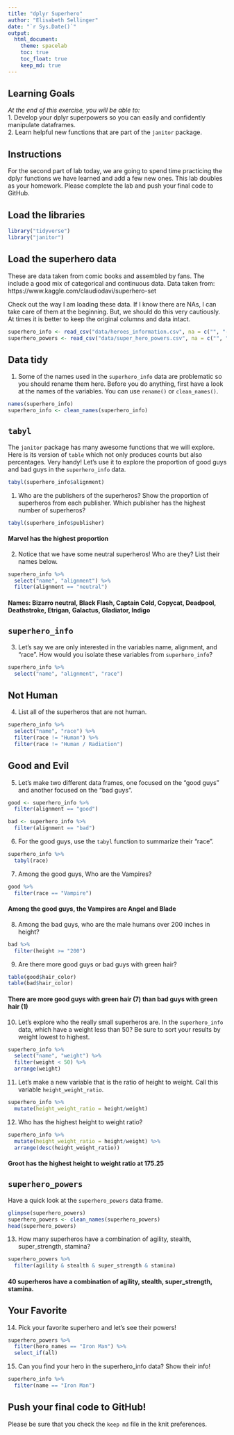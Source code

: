 ```yaml
---
title: "dplyr Superhero"
author: "Elisabeth Sellinger"
date: "`r Sys.Date()`"
output:
  html_document: 
    theme: spacelab
    toc: true
    toc_float: true
    keep_md: true
---
```


## Learning Goals  
*At the end of this exercise, you will be able to:*    
1. Develop your dplyr superpowers so you can easily and confidently manipulate dataframes.  
2. Learn helpful new functions that are part of the `janitor` package.  

## Instructions
For the second part of lab today, we are going to spend time practicing the dplyr functions we have learned and add a few new ones. This lab doubles as your homework. Please complete the lab and push your final code to GitHub.  

## Load the libraries
```r
library("tidyverse")
library("janitor")
```

## Load the superhero data
These are data taken from comic books and assembled by fans. The include a good mix of categorical and continuous data.  Data taken from: https://www.kaggle.com/claudiodavi/superhero-set  

Check out the way I am loading these data. If I know there are NAs, I can take care of them at the beginning. But, we should do this very cautiously. At times it is better to keep the original columns and data intact.  
```r
superhero_info <- read_csv("data/heroes_information.csv", na = c("", "-99", "-")) #can assign na values in read_csv
superhero_powers <- read_csv("data/super_hero_powers.csv", na = c("", "-99", "-"))
```

## Data tidy
1. Some of the names used in the `superhero_info` data are problematic so you should rename them here. Before you do anything, first have a look at the names of the variables. You can use `rename()` or `clean_names()`.    
```r
names(superhero_info)
superhero_info <- clean_names(superhero_info)
```

## `tabyl`
The `janitor` package has many awesome functions that we will explore. Here is its version of `table` which not only produces counts but also percentages. Very handy! Let's use it to explore the proportion of good guys and bad guys in the `superhero_info` data.  
```r
tabyl(superhero_info$alignment)
```

1. Who are the publishers of the superheros? Show the proportion of superheros from each publisher. Which publisher has the highest number of superheros?  
```r
tabyl(superhero_info$publisher)
```
#### Marvel has the highest proportion

2. Notice that we have some neutral superheros! Who are they? List their names below.  
```r
superhero_info %>% 
  select("name", "alignment") %>% 
  filter(alignment == "neutral")
```
#### Names: Bizarro	neutral, Black Flash, Captain Cold, Copycat, Deadpool, Deathstroke, Etrigan, Galactus, Gladiator, Indigo

## `superhero_info`
3. Let's say we are only interested in the variables name, alignment, and "race". How would you isolate these variables from `superhero_info`?
```r
superhero_info %>% 
  select("name", "alignment", "race")
```

## Not Human
4. List all of the superheros that are not human.
```r
superhero_info %>% 
  select("name", "race") %>% 
  filter(race != "Human") %>% 
  filter(race != "Human / Radiation")
```

## Good and Evil
5. Let's make two different data frames, one focused on the "good guys" and another focused on the "bad guys".
```r
good <- superhero_info %>% 
  filter(alignment == "good")

bad <- superhero_info %>% 
  filter(alignment == "bad")
```

6. For the good guys, use the `tabyl` function to summarize their "race".
```r
superhero_info %>% 
  tabyl(race)
```

7. Among the good guys, Who are the Vampires?
```r
good %>% 
  filter(race == "Vampire")
```
#### Among the good guys, the Vampires are Angel and Blade

8. Among the bad guys, who are the male humans over 200 inches in height?
```r
bad %>% 
  filter(height >= "200")
```

9. Are there more good guys or bad guys with green hair?  
```r
table(good$hair_color)
table(bad$hair_color)
```
#### There are more good guys with green hair (7) than bad guys with green hair (1)

10. Let's explore who the really small superheros are. In the `superhero_info` data, which have a weight less than 50? Be sure to sort your results by weight lowest to highest.  
```r
superhero_info %>% 
  select("name", "weight") %>% 
  filter(weight < 50) %>% 
  arrange(weight)
```

11. Let's make a new variable that is the ratio of height to weight. Call this variable `height_weight_ratio`.    
```r
superhero_info %>% 
  mutate(height_weight_ratio = height/weight)
```

12. Who has the highest height to weight ratio?  
```r
superhero_info %>% 
  mutate(height_weight_ratio = height/weight) %>% 
  arrange(desc(height_weight_ratio))
```
#### Groot has the highest height to weight ratio at 175.25

## `superhero_powers`
Have a quick look at the `superhero_powers` data frame.  
```r
glimpse(superhero_powers)
superhero_powers <- clean_names(superhero_powers)
head(superhero_powers)
```

13. How many superheros have a combination of agility, stealth, super_strength, stamina?
```r
superhero_powers %>%
  filter(agility & stealth & super_strength & stamina)
```
#### 40 superheros have a combination of agility, stealth, super_strength, stamina.

## Your Favorite
14. Pick your favorite superhero and let's see their powers!  
```r
superhero_powers %>%
  filter(hero_names == "Iron Man") %>%
  select_if(all)
```

15. Can you find your hero in the superhero_info data? Show their info!  
```r
superhero_info %>% 
  filter(name == "Iron Man")
```

## Push your final code to GitHub!
Please be sure that you check the `keep md` file in the knit preferences.  